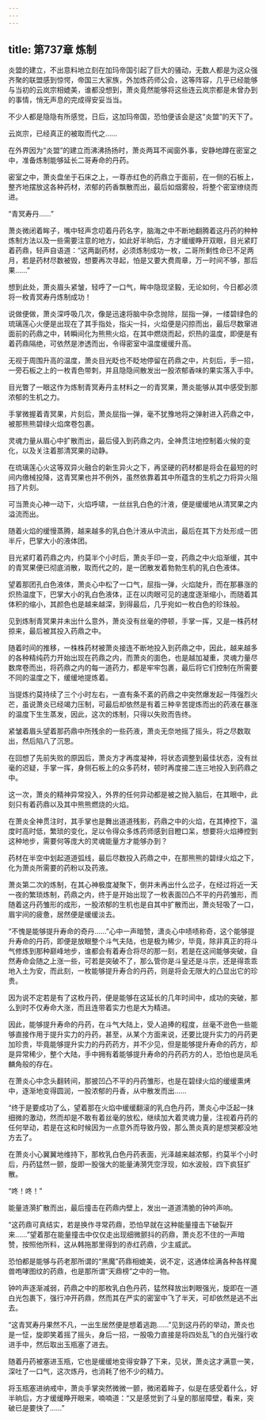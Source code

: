 ```yaml
---
---
---
```

title: 第737章 炼制
---



炎盟的建立，不出意料地立刻在加玛帝国引起了巨大的骚动，无数人都是为这众强齐聚的联盟感到惊愕，帝国三大家族，外加炼药师公会，这等阵容，几乎已经能够与当初的云岚宗相媲美，谁都没想到，萧炎竟然能够将这些连云岚宗都是未曾办到的事情，悄无声息的完成得安妥当当。

不少人都是隐隐有所感觉，日后，这加玛帝国，恐怕便该会是这“炎盟”的天下了。

云岚宗，已经真正的被取而代之……

在外界因为“炎盟”的建立而沸沸扬扬时，萧炎两耳不闻窗外事，安静地蹲在密室之中，准备炼制能够延长二哥寿命的丹药。

密室之中，萧炎盘坐于石床之上，一尊赤红色的药鼎立于面前，在一侧的石板上，整齐地摆放这各种药材，浓郁的药香飘散而出，最后如烟雾般，将整个密室缭绕而进。

“青冥寿丹……”

萧炎微闭着眸子，嘴中轻声念叨着丹药名字，脑海之中不断地翻腾着这丹药的种种炼制方法以及一些需要注意的地方，如此好半晌后，方才缓缓睁开双眼，目光紧盯着药鼎，轻声自语道：“这两副药材，必须炼制成功一枚，二哥所剩性命已不足两月，若是药材尽数被毁，想要再次寻起，怕是又要大费周章，万一时间不够，那后果……”

想到此处，萧炎眉头紧皱，轻呼了一口气，眸中隐现坚毅，无论如何，今日都必须将一枚青冥寿丹炼制成功！

说做便做，萧炎深呼吸几次，像是迅速将脑中杂念抛除，屈指一弹，一缕碧绿色的琉璃莲心火便是出现在了其手指处，指尖一抖，火焰便是闪掠而出，最后尽数窜进面前的药鼎之中，转瞬间化为熊熊火焰，在其中燃烧而起，炽热的温度，即便是有着药鼎隔绝，可依然是渗透而出，令得密室中温度缓缓升高。

无视于周围升高的温度，萧炎目光眨也不眨地停留在药鼎之中，片刻后，手一招，一旁石板之上的一枚青色带刺，并且隐隐间散发出一股浓郁香味的果实落入手中。

目光瞥了一眼这作为炼制青冥寿丹主材料之一的青冥果，萧炎能够从其中感受到那浓郁的生机之力。

手掌微握着青冥果，片刻后，萧炎屈指一弹，毫不犹豫地将之弹射进入药鼎之中，被那熊熊碧绿火焰席卷包裹。

灵魂力量从眉心中扩散而出，最后侵入到药鼎之内，全神贯注地控制着火候的变化，以及关注着那清冥果的动静。

在琉璃莲心火这等双异火融合的新生异火之下，再坚硬的药材都是将会在最短的时间内缴械投降，这青冥果也并不例外，虽然依靠着其中所蕴含的生机之力将异火阻挡了片刻。

可当萧炎心神一动下，火焰呼啸，一丝丝乳白色的汁液，便是缓缓地从清冥果之内溢流而出。

随着火焰的缓慢蒸腾，越来越多的乳白色汁液从中流出，最后在其下方处形成一团半斤，巴掌大小的液体团。

目光紧盯着药鼎之内，约莫半个小时后，萧炎手印一变，药鼎之中火焰渐缓，其中的青冥果便已彻底消散，取而代之的，是一团散发着勃勃生机的乳白色液体。

望着那团孔白色液体，萧炎心中松了一口气，屈指一弹，火焰陡升，而在那暴涨的炽热温度下，巴掌大小的乳白色液体，正在以肉眼可见的速度逐渐缩小，而随着其体积的缩小，其颜色也是越来越深，到得最后，几乎宛如一枚白色的珍珠般。

见到炼制青冥果并未出什么意外，萧炎没有丝毫的停顿，手掌一挥，又是一株药材掠来，最后被其投入药鼎之中。

随着时间的推移，一株株药材被萧炎接连不断地投入到药鼎之中，因此，越来越多的各种精纯药力开始出现在药鼎之内，而萧炎的面色，也是越加凝重，灵魂力量尽数席卷而出，将药鼎之内的每一道药力，都是牢牢包裹，最后将它们控制在所需要不同的温度之下，缓缓地提炼着。

当提炼约莫持续了三个小时左右，一直有条不紊的药鼎之中突然爆发起一阵强烈火芒，虽说萧炎已经竭力压制，可最后却依然是有着三种辛苦提炼而出的药液在暴涨的温度下生生蒸发，因此，这次的炼制，只得以失败而告终。

紧皱着眉头望着那药鼎中所残余的一些药液，萧炎无奈地摇了摇头，将之尽数取出，然后陷八了沉思。

在回想了先前失败的原因后，萧炎方才再度凝神，将状态调整到最佳状态，没有丝毫的迟疑，手掌一挥，身侧石板上的众多药材，顿时再度接二连三地投入到药鼎之中。

这一次，萧炎的精神异常投入，外界的任何异动都是被之抛入脑后，在其眼中，此刻只有着药鼎以及其中熊熊燃烧的火焰。

在萧炎全神贯注时，其手掌也是舞出道道残影，药鼎之中的火焰，在其捧控下，温度时高时低，繁琐的变化，足以令得众多炼药师感到目瞪口呆，想要将火焰捧控到这种地步，需要何等庞大的灵魂能量方才能够办到？

药材在半空中划起道道弧线，最后尽数投入药鼎之中，在那熊熊的碧绿火焰之下，化为萧炎所需要的药粉以及药液。

萧炎第二次的炼制，在其心神极度凝聚下，倒并未再出什么岔子，在经过将近一天一夜的繁琐炼制，药鼎之内，终于是开始出现了一枚表面凹凸不平的丹药雏形，而随着这丹药雏形的成形，一股浓郁的生机也是自其中扩散而出，萧炎轻吸了一口，眉宇间的疲惫，居然便是缓缓淡去。

“不愧是能够提升寿命的奇丹……”心中一声暗赞，潇炎心中啧啧称奇，这个能够提升寿命的丹药，即便是放眼整个斗气夫陆，也是极为稀少，毕竟，除非真正的将斗气修炼到那种巅峰地步，谁都会有着寿合将尽的那一刻，若是在这间能够突破，自然寿命会随之上涨一些，可若是突破不了，那么管你是斗皇还是斗宗，还是得乖乖地入土为安，而此刻，一枚能够提升寿合的丹药，则是将会无限大的凸显出它的珍贵。

因为说不定若是有了这枚丹药，便是能够在这延长的几年时间中，成功的突破，那么到时不仅寿命大涨，而且连带着实力也是大为精进。

因此，能够提升寿命的丹药，在斗气大陆上，受人追捧的程度，丝毫不逊色一些能够直接作用于提升实力的丹药，甚至，从某个方面来说，还要比提升实力的丹药更加珍贵，毕竟能够提升实力的丹药药方，并不少见，但是能够提升寿命的药方，却是异常稀少，整个大陆，手中拥有着能够提升寿命的丹药药方的人，恐怕也是凤毛麟角般的存在。

在萧炎心中念头翻转间，那披凹凸不平的丹药雏形，也是在碧绿火焰的缓缓熏烤中，逐渐地变得圆润，一股浓郁的丹香，从中散发而出……

“终于是要成功了么，望着那在火焰中缓缓翻滚的乳白色丹药，萧炎心中泛起一抹细微的激动，然而却是不敢有着丝毫的放松，继续加大着灵魂力量，注视着丹药的任何举动，若是在这和时候因为一点意外而导致丹毁，那么萧炎真的是想哭都没地方去了。

在萧炎小心翼翼地维持下，那枚乳白色丹药表面，光泽越来越浓郁，约莫半个小时后，丹药猛然一颤，旋即一股强大的能量涛漪凭空浮现，如水波般，四下疯狂扩散。

“咚！咚！”

能量涟漪扩散而出，最后撞击在药鼎内壁上，发出一道道清脆的钟吟声响。

“这药鼎可真结实，若是换作寻常药鼎，恐怕早就在这种能量撞击下破裂开来……”望着那在能量撞击中仅仅走出现细微颤抖的药鼎，萧炎忍不住的一声暗赞，按照他所料，这从韩拖那里得到的赤红药鼎，少主威武。

恐怕都是能够与药老那所谓的“黑魔”药鼎相媲美，说不定，这通体绘满各种各样魔兽咆哮图纹的药鼎，也是那所谓“天鼎榜”之中的一物。

钟吟声逐渐减弱，药鼎之中的那枚乳白色丹药，猛然释放出刺眼强光，旋即在一道白光包裹下，强行冲开药鼎，然而其在严实的密室中飞了半天，可却依然是逃不出去。

“这青冥寿丹果然不凡，一出生居然便是想着逃跑……”见到这丹药的举动，萧炎也是一怔，旋即笑着摇了摇头，身后一招，一股吸力直接是将四处乱飞的白光强行收进手中，然后取出玉瓶塞了进去。

随着丹药被塞进玉瓶，它也是缓缓地变得安静了下来，见状，萧炎这才满意一笑，深吐了一口气，这次炼丹，也消耗了他不少的精力。

将玉瓶塞进纳戒中，萧炎手掌突然微微一颤，微闭着眸子，似是在感受着什么，好半晌后，方才缓缓睁开眼来，喃喃道：“又是感觉到了斗皇的那层障壁，看来，突破已是要快了……”